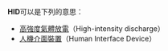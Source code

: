 '''HID'''可以是下列的意思：
* [[高強度氣體放電燈|高強度氣體放電]]（High-intensity discharge）
* [[人機介面裝置|人機介面裝置]]（Human Interface Device）
{{disambig|Cat=三字拉丁字母缩写消歧义}}